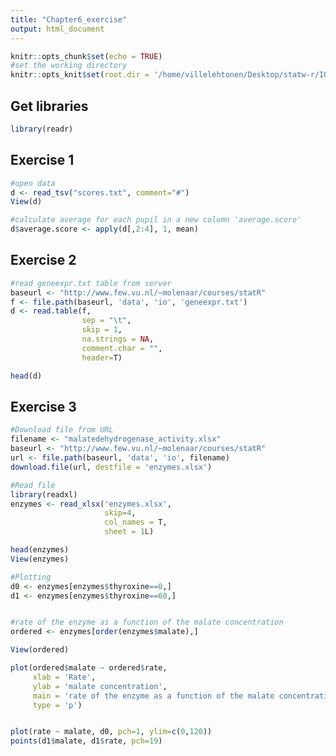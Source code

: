 ```yaml
---
title: "Chapter6_exercise"
output: html_document
---
```


```r
knitr::opts_chunk$set(echo = TRUE)
#set the working directory
knitr::opts_knit$set(root.dir = '/home/villelehtonen/Desktop/statw-r/IO/')
```

## Get libraries
```r
library(readr)
```


## Exercise 1
```r
#open data
d <- read_tsv("scores.txt", comment="#")
View(d)

#calculate average for each pupil in a new column 'average.score'
d$average.score <- apply(d[,2:4], 1, mean)
```

## Exercise 2
```r
#read geneexpr.txt table from server
baseurl <- "http://www.few.vu.nl/~molenaar/courses/statR"
f <- file.path(baseurl, 'data', 'io', 'geneexpr.txt')
d <- read.table(f,
                sep = "\t",
                skip = 1,
                na.strings = NA,
                comment.char = "",
                header=T)

head(d)
```

## Exercise 3
```r
#Download file from URL
filename <- "malatedehydrogenase_activity.xlsx"
baseurl <- "http://www.few.vu.nl/~molenaar/courses/statR"
url <- file.path(baseurl, 'data', 'io', filename)
download.file(url, destfile = 'enzymes.xlsx')

#Read file
library(readxl)
enzymes <- read_xlsx('enzymes.xlsx',
                     skip=4,
                     col_names = T,
                     sheet = 1L)

head(enzymes)
View(enzymes)

#Plotting
d0 <- enzymes[enzymes$thyroxine==0,]
d1 <- enzymes[enzymes$thyroxine==60,]


#rate of the enzyme as a function of the malate concentration
ordered <- enzymes[order(enzymes$malate),]

View(ordered)

plot(ordered$malate ~ ordered$rate,
     xlab = 'Rate',
     ylab = 'malate concentration',
     main = 'rate of the enzyme as a function of the malate concentration',
     type = 'p')


plot(rate ~ malate, d0, pch=1, ylim=c(0,120))
points(d1$malate, d1$rate, pch=19)


```

